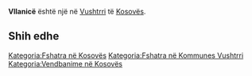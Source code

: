 {{Fshat në 
 | Emri                = Vllanicë
 | EmriAlt                = 
 | NAME_SHORT_FORM=      
 | NAME_GENERIC=      
 | NAME_SORT_NAME_RO=      VLLANICE
 | FULL_NAME_RO = Vllanicë
 | FULL_NAME_ND_RO=Vllanice
 | SORT_NAME_RG=VLLANICE
 | FULL_NAME_RG=Vllanicë
 | FULL_NAME_ND_RG=Vllanice
 | SRP_NAME_SHORT_FORM=      
 | SRP_NAME_GENERIC=      
 | SRP_NAME_SORT_NAME_RO=      
 | SRP_FULL_NAME_RO = 
 | SRP_FULL_NAME_ND_RO=
 | SRP_SORT_NAME_RG=
 | SRP_FULL_NAME_RG=
 | SRP_FULL_NAME_ND_RG=
 | Emri (Rasa dhanore) = 
 | Figura              = 
 | Shteti              = Kosovo
 | Komuna              = Vushtrri
 | Kodi postar         = 
 | Sipërfaqja          = 

 | Popullsia           = 

 | Regj. i popullsisë  = 
 | Dend. e popullsisë  = 
 | Faqja zyrtare       = 
 <!--- Koordinatat ----> 
 | Gjerësia            = 42.796409
 | Gjatësia            = 21.029334
 | Lartësia            = 
}}
'''Vllanicë''' është një [[]] në [[Vushtrri]] të [[Kosovës]].

<!-- == Gjeografia == -->
<!-- == Historia == -->
<!-- == Demografia == -->
== Shih edhe ==
{{Komuna Vushtrri}}
{{Kosovo-Administrata-Cung}}

[[Kategoria:Fshatra në Kosovës]]
[[Kategoria:Fshatra në Kommunes Vushtrri]]
[[Kategoria:Vendbanime në Kosovës]]